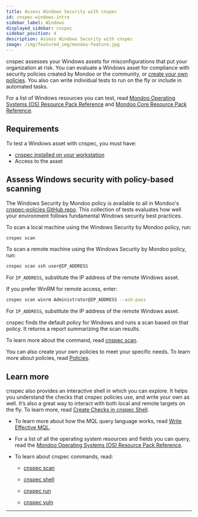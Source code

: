```yaml
---
title: Assess Windows Security with cnspec
id: cnspec-windows-intro
sidebar_label: Windows
displayed_sidebar: cnspec
sidebar_position: 4
description: Assess Windows Security with cnspec
image: /img/featured_img/mondoo-feature.jpg
---
```


cnspec assesses your Windows assets for misconfigurations that put your organization at risk. You can evaluate a Windows asset for compliance with security policies created by Mondoo or the community, or [create your own policies](/cnspec/cnspec-policies/write/). You also can write individual tests to run on the fly or include in automated tasks.

For a list of Windows resources you can test, read [Mondoo Operating Systems (OS) Resource Pack Reference](/mql/resources/os-pack/) and [Mondoo Core Resource Pack Reference](/mql/resources/core-pack/).

## Requirements

To test a Windows asset with cnspec, you must have:

- [cnspec installed on your workstation](/cnspec/)
- Access to the asset

## Assess Windows security with policy-based scanning

The Windows Security by Mondoo policy is available to all in Mondoo's [cnspec-policies GitHub repo](https://github.com/mondoohq/cnspec-policies/tree/main/core). This collection of tests evaluates how well your environment follows fundamental Windows security best practices.

To scan a local machine using the Windows Security by Mondoo policy, run:

```bash
cnspec scan
```

To scan a remote machine using the Windows Security by Mondoo policy, run:

```bash
cnspec scan ssh user@IP_ADDRESS
```

For `IP_ADDRESS`, substitute the IP address of the remote Windows asset.

If you prefer WinRM for remote access, enter:

```bash
cnspec scan winrm Administrator@IP_ADDRESS --ask-pass
```

For `IP_ADDRESS`, substitute the IP address of the remote Windows asset.

cnspec finds the default policy for Windows and runs a scan based on that policy. It returns a report summarizing the scan results.

To learn more about the command, read [cnspec scan](/cnspec/cli/cnspec_scan/).

You can also create your own policies to meet your specific needs. To learn more about policies, read [Policies](/cnspec/cnspec-policies/).

## Learn more

cnspec also provides an interactive shell in which you can explore. It helps you understand the checks that cnspec policies use, and write your own as well. It’s also a great way to interact with both local and remote targets on the fly. To learn more, read [Create Checks in cnspec Shell](/cnspec/cnspec-scan/).

- To learn more about how the MQL query language works, read [Write Effective MQL](/mql/mql.write/).

- For a list of all the operating system resources and fields you can query, read the [Mondoo Operating Systems (OS) Resource Pack Reference](/mql/resources/os-pack/).

- To learn about cnspec commands, read:

  - [cnspec scan](/cnspec/cli/cnspec_scan/)

  - [cnspec shell](/cnspec/cli/cnspec_shell/)

  - [cnspec run](/cnspec/cli/cnspec_run/)

  - [cnspec vuln](/cnspec/cli/cnspec_vuln/)

---
